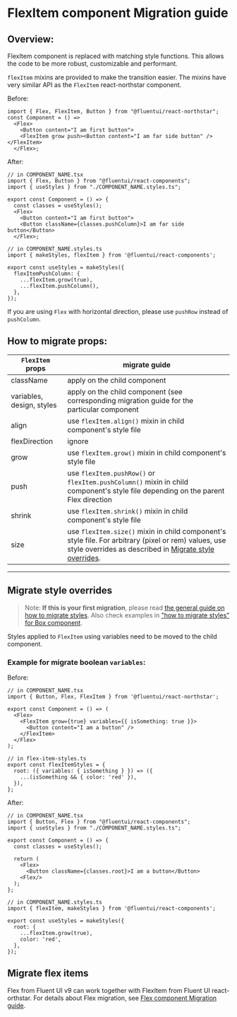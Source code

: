 
<Meta title="Concepts/Migration/from v0/Components/FlexItem Migration" />

# FlexItem component Migration guide

## Overview:

FlexItem component is replaced with matching style functions. This allows the code to be more robust, customizable and performant.

`flexItem` mixins are provided to make the transition easier. The mixins have very similar API as the `FlexItem` react-northstar component.

Before:

```tsx
import { Flex, FlexItem, Button } from "@fluentui/react-northstar";
const Component = () =>
  <Flex>
    <Button content="I am first button">
    <FlexItem grow push><Button content="I am far side button" /></FlexItem>
  </Flex>;
```

After:

```tsx
// in COMPONENT_NAME.tsx
import { Flex, Button } from "@fluentui/react-components";
import { useStyles } from "./COMPONENT_NAME.styles.ts";

export const Component = () => {
  const classes = useStyles();
  <Flex>
    <Button content="I am first button">
    <Button className={classes.pushColumn}>I am far side button</Button>
  </Flex>;
```

```tsx
// in COMPONENT_NAME.styles.ts
import { makeStyles, flexItem } from '@fluentui/react-components';

export const useStyles = makeStyles({
  flexItemPushColumn: {
    ...flexItem.grow(true),
    ...flexItem.pushColumn(),
  },
});
```

If you are using `Flex` with horizontal direction, please use `pushRow` instead of `pushColumn`.

## How to migrate props:

| `FlexItem` props          | migrate guide                                                                                                                                                                                |
| ------------------------- | -------------------------------------------------------------------------------------------------------------------------------------------------------------------------------------------- |
| className                 | apply on the child component                                                                                                                                                                 |
| variables, design, styles | apply on the child component (see corresponding migration guide for the particular component                                                                                                 |
| align                     | use `flexItem.align()` mixin in child component's style file                                                                                                                                 |
| flexDirection             | ignore                                                                                                                                                                                       |
| grow                      | use `flexItem.grow()` mixin in child component's style file                                                                                                                                  |
| push                      | use `flexItem.pushRow()` or `flexItem.pushColumn()` mixin in child component's style file depending on the parent Flex direction                                                             |
| shrink                    | use `flexItem.shrink()` mixin in child component's style file                                                                                                                                |
| size                      | use `flexItem.size()` mixin in child component's style file. For arbitrary (pixel or rem) values, use style overrides as described in [Migrate style overrides](#./Migrate-style-overrides). |

---

## Migrate style overrides

> Note: **If this is your first migration**, please read [the general guide on how to migrate styles](?path=/docs/concepts-migration-from-v0-custom-style-overrides--page). Also check examples in ["how to migrate styles" for Box component](./migrate-Box.md#Migrate-style-overrides).

Styles applied to `FlexItem` using variables need to be moved to the child component.

### Example for migrate boolean `variables`:

Before:

```tsx
// in COMPONENT_NAME.tsx
import { Button, Flex, FlexItem } from '@fluentui/react-northstar';

export const Component = () => (
  <Flex>
    <FlexItem grow={true} variables={{ isSomething: true }}>
      <Button content="I am a button" />
    </FlexItem>
  </Flex>
);

// in flex-item-styles.ts
export const flexItemStyles = {
  root: ({ variables: { isSomething } }) => ({
    ...(isSomething && { color: 'red' }),
  }),
};
```

After:

```tsx
// in COMPONENT_NAME.tsx
import { Button, Flex } from "@fluentui/react-components";
import { useStyles } from "./COMPONENT_NAME.styles.ts";

export const Component = () => {
  const classes = useStyles();

  return (
    <Flex>
      <Button className={classes.root}>I am a button</Button>
    <Flex/>
  );
};
```

```tsx
// in COMPONENT_NAME.styles.ts
import { flexItem, makeStyles } from '@fluentui/react-components';

export const useStyles = makeStyles({
  root: {
    ...flexItem.grow(true),
    color: 'red',
  },
});
```

## Migrate flex items

Flex from Fluent UI v9 can work together with FlexItem from Fluent UI react-orthstar.
For details about Flex migration, see [Flex component Migration guide](./migrate-Flex.md).
